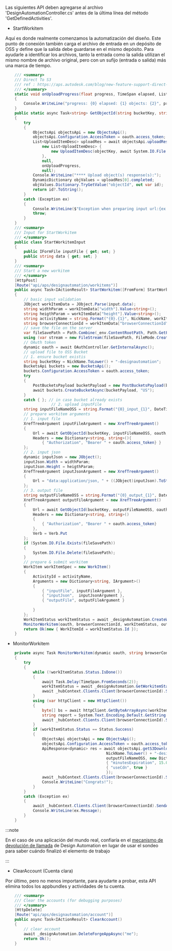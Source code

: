 Las siguientes API deben agregarse al archivo 'DesignAutomationController.cs' antes de la última línea del método 'GetDefinedActivities'.

- StartWorkitem

Aquí es donde realmente comenzamos la automatización del diseño. Este punto de conexión también carga el archivo de entrada en un depósito de OSS y define que la salida debe guardarse en el mismo depósito. Para ayudarle a identificar los archivos, tanto la entrada como la salida utilizan el mismo nombre de archivo original, pero con un sufijo (entrada o salida) más una marca de tiempo.

```cs
    /// <summary>
    /// Direct To S3
    /// ref : https://aps.autodesk.com/blog/new-feature-support-direct-s3-migration-inputoutput-files-design-automation
    /// </summary>
    static void onUploadProgress(float progress, TimeSpan elapsed, List<UploadItemDesc> objects)
    {
        Console.WriteLine("progress: {0} elapsed: {1} objects: {2}", progress, elapsed, string.Join(", ", objects));
    }
    public static async Task<string> GetObjectId(string bucketKey, string objectKey, dynamic oauth, string fileSavePath)
    {
        try
        {
            ObjectsApi objectsApi = new ObjectsApi();
            objectsApi.Configuration.AccessToken = oauth.access_token;
            List<UploadItemDesc> uploadRes = await objectsApi.uploadResources(bucketKey,
                new List<UploadItemDesc> {
                    new UploadItemDesc(objectKey, await System.IO.File.ReadAllBytesAsync(fileSavePath))
                },
                null,
                onUploadProgress,
                null);
            Console.WriteLine("**** Upload object(s) response(s):");
            DynamicDictionary objValues = uploadRes[0].completed;
            objValues.Dictionary.TryGetValue("objectId", out var id);
            return id?.ToString();
        }
        catch (Exception ex)
        {
            Console.WriteLine($"Exception when preparing input url:{ex.Message}");
            throw;
        }
    }
    /// <summary>
    /// Input for StartWorkitem
    /// </summary>
    public class StartWorkitemInput
    {
        public IFormFile inputFile { get; set; }
        public string data { get; set; }
    }
    /// <summary>
    /// Start a new workitem
    /// </summary>
    [HttpPost]
    [Route("api/aps/designautomation/workitems")]
    public async Task<IActionResult> StartWorkitem([FromForm] StartWorkitemInput input)
    {
        // basic input validation
        JObject workItemData = JObject.Parse(input.data);
        string widthParam = workItemData["width"].Value<string>();
        string heigthParam = workItemData["height"].Value<string>();
        string activityName = string.Format("{0}.{1}", NickName, workItemData["activityName"].Value<string>());
        string browserConnectionId = workItemData["browserConnectionId"].Value<string>();
        // save the file on the server
        var fileSavePath = Path.Combine(_env.ContentRootPath, Path.GetFileName(input.inputFile.FileName));
        using (var stream = new FileStream(fileSavePath, FileMode.Create)) await input.inputFile.CopyToAsync(stream);
        // OAuth token
        dynamic oauth = await OAuthController.GetInternalAsync();
        // upload file to OSS Bucket
        // 1. ensure bucket existis
        string bucketKey = NickName.ToLower() + "-designautomation";
        BucketsApi buckets = new BucketsApi();
        buckets.Configuration.AccessToken = oauth.access_token;
        try
        {
            PostBucketsPayload bucketPayload = new PostBucketsPayload(bucketKey, null, PostBucketsPayload.PolicyKeyEnum.Transient);
            await buckets.CreateBucketAsync(bucketPayload, "US");
        }
        catch { }; // in case bucket already exists
                    // 2. upload inputFile
        string inputFileNameOSS = string.Format("{0}_input_{1}", DateTime.Now.ToString("yyyyMMddhhmmss"), Path.GetFileName(input.inputFile.FileName));// avoid overriding
        // prepare workitem arguments
        // 1. input file
        XrefTreeArgument inputFileArgument = new XrefTreeArgument()
        {
            Url = await GetObjectId(bucketKey, inputFileNameOSS, oauth, fileSavePath),
            Headers = new Dictionary<string, string>(){
                { "Authorization", "Bearer " + oauth.access_token} }
        };
        // 2. input json
        dynamic inputJson = new JObject();
        inputJson.Width = widthParam;
        inputJson.Height = heigthParam;
        XrefTreeArgument inputJsonArgument = new XrefTreeArgument()
        {
            Url = "data:application/json, " + ((JObject)inputJson).ToString(Formatting.None).Replace("\"", "'")
        };
        // 3. output file
        string outputFileNameOSS = string.Format("{0}_output_{1}", DateTime.Now.ToString("yyyyMMddhhmmss"), Path.GetFileName(input.inputFile.FileName)); // avoid overriding            
        XrefTreeArgument outputFileArgument = new XrefTreeArgument()
        {
            Url = await GetObjectId(bucketKey, outputFileNameOSS, oauth, fileSavePath),
            Headers = new Dictionary<string, string>()
            {
                { "Authorization", "Bearer " + oauth.access_token}
            },
            Verb = Verb.Put
        };
        if (System.IO.File.Exists(fileSavePath))
        {
            System.IO.File.Delete(fileSavePath);
        }
        // prepare & submit workitem            
        WorkItem workItemSpec = new WorkItem()
        {
            ActivityId = activityName,
            Arguments = new Dictionary<string, IArgument>()
            {
                { "inputFile", inputFileArgument },
                { "inputJson",  inputJsonArgument },
                { "outputFile", outputFileArgument }
                
            }
        };
        WorkItemStatus workItemStatus = await _designAutomation.CreateWorkItemAsync(workItemSpec);
        MonitorWorkitem(oauth, browserConnectionId, workItemStatus, outputFileNameOSS);
        return Ok(new { WorkItemId = workItemStatus.Id });
    }
```

- MonitorWorkitem

```cs
    private async Task MonitorWorkitem(dynamic oauth, string browserConnectionId, WorkItemStatus workItemStatus, string outputFileNameOSS)
    {
        try
        { 
            while (!workItemStatus.Status.IsDone())
            {
                await Task.Delay(TimeSpan.FromSeconds(2));
                workItemStatus = await _designAutomation.GetWorkitemStatusAsync(workItemStatus.Id);
                await _hubContext.Clients.Client(browserConnectionId).SendAsync("onComplete", workItemStatus.ToString());
            }
            using (var httpClient = new HttpClient())
            {
                byte[] bs = await httpClient.GetByteArrayAsync(workItemStatus.ReportUrl);
                string report = System.Text.Encoding.Default.GetString(bs);
                await _hubContext.Clients.Client(browserConnectionId).SendAsync("onComplete", report);
            }
            if (workItemStatus.Status == Status.Success)
            {
                ObjectsApi objectsApi = new ObjectsApi();
                objectsApi.Configuration.AccessToken = oauth.access_token;
                ApiResponse<dynamic> res = await objectsApi.getS3DownloadURLAsyncWithHttpInfo(
                                            NickName.ToLower() + "-designautomation",
                                            outputFileNameOSS, new Dictionary<string, object> {
                                            { "minutesExpiration", 15.0 },
                                            { "useCdn", true }
                                            });
                await _hubContext.Clients.Client(browserConnectionId).SendAsync("downloadResult", (string)(res.Data.url));
                Console.WriteLine("Congrats!");
            }
        }
        catch (Exception ex)
        {
            await _hubContext.Clients.Client(browserConnectionId).SendAsync("onComplete", ex.Message);
            Console.WriteLine(ex.Message);
        }      
    }
```



:::note

En el caso de una aplicación del mundo real, confiaría en el [mecanismo de devolución de llamada](https://aps.autodesk.com/en/docs/design-automation/v3/developers_guide/callbacks/) de Design Automation en lugar de usar el sondeo para saber cuándo finalizó el elemento de trabajo


:::



- ClearAccount (Cuenta clara)

Por último, pero no menos importante, para ayudarte a probar, esta API elimina todos los appbundles y actividades de tu cuenta.

```cs
    /// <summary>
    /// Clear the accounts (for debugging purposes)
    /// </summary>
    [HttpDelete]
    [Route("api/aps/designautomation/account")]
    public async Task<IActionResult> ClearAccount()
    {
        // clear account
        await _designAutomation.DeleteForgeAppAsync("me");
        return Ok();
    }
```
